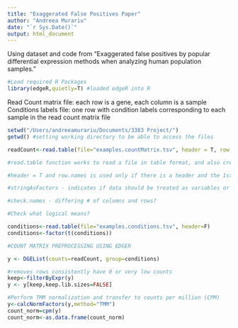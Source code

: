 ```yaml
---
title: "Exaggerated False Positives Paper"
author: "Andreea Murariu"
date: "`r Sys.Date()`"
output: html_document
---
```


Using dataset and code from "Exaggerated false positives by popular differential expression methods when analyzing human population samples." 

```r
#Load required R Packages
library(edgeR,quietly=T) #loaded edgeR into R
```

Read Count matrix file: each row is a gene, each column is a sample
Conditions labels file: one row with condition labels corresponding to each sample in the read count matrix file

```r
setwd("/Users/andreeamurariu/Documents/3383 Project/")
getwd() #setting working directory to be able to access the files
```


```r
readCount<-read.table(file="examples.countMatrix.tsv", header = T, row.names = 1, stringsAsFactors = F,check.names = F)

#read.table function works to read a file in table format, and also creates a data frame from it, with cases corresponding to lines and variables to fields

#header = T and row.names is used only if there is a header and the 1st row has 1 less field than the number of columns (basically makes the first row a header?)

#stringAsFactors - indicates if data should be treated as variables or strings(characters?)

#check.names - differing # of columns and rows?

#Check what logical means?

conditions<-read.table(file="examples.conditions.tsv", header=F)
conditions<-factor(t(conditions))

```

```r
#COUNT MATRIX PREPROCESSING USING EDGER

y <- DGEList(counts=readCount, group=conditions) 

#removes rows consistently have 0 or very low counts
keep<-filterByExpr(y)
y <- y[keep,keep.lib.sizes=FALSE]

#Perform TMM normalization and transfer to counts per million (CPM)
y<-calcNormFactors(y,method="TMM")
count_norm=cpm(y)
count_norm<-as.data.frame(count_norm)

```
